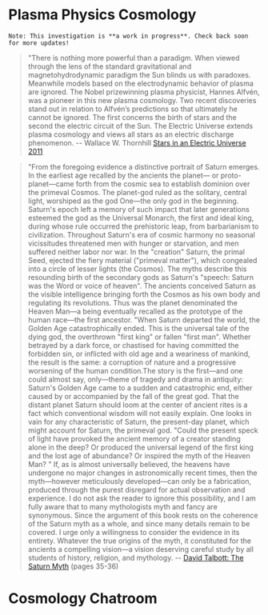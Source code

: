
# Plasma Physics Cosmology

```
Note: This investigation is **a work in progress**. Check back soon for more updates!
```


> "There is nothing more powerful than a paradigm. When viewed through the lens of the standard gravitational and
> magnetohydrodynamic paradigm the Sun blinds us with paradoxes. Meanwhile models based on
> the electrodynamic behavior of plasma are ignored. The Nobel prizewinning plasma physicist, Hannes Alfvén,
> was a pioneer in this new plasma cosmology. Two recent discoveries stand out in relation to Alfvén’s predictions so
> that
> ultimately he cannot be ignored. The first concerns the birth of stars and the second the electric
> circuit of the Sun. The Electric Universe extends plasma cosmology and views all stars as an electric discharge
> phenomenon.
> -- Wallace W. Thornhill
> [Stars in an Electric Universe 2011](https://www.thunderbolts.info/wp/2016/12/03/wal-thornhill-stars-in-an-electric-universe-%C2%94-npaeu-2011/)

> "From the foregoing evidence a distinctive portrait of Saturn emerges.
> In the earliest age recalled by the ancients the planet— or proto-planet—came forth from the cosmic sea to establish
> dominion over the primeval Cosmos.
> The planet-god ruled as the solitary, central light, worshiped as the god One—the only god in the beginning.
> Saturn's epoch left a memory of such impact that later generations esteemed the god as the Universal Monarch, the
> first
> and ideal king, during whose rule occurred the prehistoric leap, from barbarianism to civilization.
> Throughout Saturn's era of cosmic harmony no seasonal vicissitudes threatened men with hunger or starvation, and men
> suffered neither labor nor war.
> In the "creation" Saturn, the primal Seed, ejected the fiery material ("primeval matter"), which congealed into a
> circle
> of lesser lights (the Cosmos). The myths describe this resounding birth of the secondary gods as Saturn's "speech:
> Saturn was the Word or voice of heaven".
> The ancients conceived Saturn as the visible intelligence bringing forth the Cosmos as his own body and regulating its
> revolutions. Thus was the planet denominated the Heaven Man—a being eventually recalled as the prototype of the human
> race—the first ancestor.
> "When Saturn departed the world, the Golden Age catastrophically ended. This is the universal tale of the dying god,
> the
> overthrown "first king" or fallen "first man".
> Whether betrayed by a dark force, or chastised for having committed the forbidden sin, or inflicted with old age and a
> weariness of mankind, the result is the same: a corruption of nature and a progressive worsening of the human
> condition.The story is the first—and one could almost say, only—theme of tragedy and drama in antiquity: Saturn's Golden Age
> came
> to a sudden and catastrophic end, either caused by or accompanied by the fall of the great god.
> That the distant planet Saturn should loom at the center of ancient rites is a fact which conventional wisdom will not
> easily explain. One looks in vain for any characteristic of Saturn, the present-day planet, which might account for
> Saturn, the primeval god. "Could the present speck of light have provoked the ancient memory of a creator standing
> alone
> in the deep? Or produced the universal legend of the first king and the lost age of abundance? Or inspired the myth of
> the Heaven Man? "
> If, as is almost universally believed, the heavens have undergone no major changes in astronomically recent times,
> then
> the myth—however meticulously developed—can only be a fabrication, produced through the purest disregard for actual
> observation and experience. I do not ask the reader to ignore this possibility, and I am fully aware that to many
> mythologists myth and fancy are synonymous. Since the argument of this book rests on the coherence of the Saturn myth
> as
> a whole, and since many details remain to be covered. I urge only a willingness to consider the evidence in its
> entirety. Whatever the true origins of the myth, it constituted for the ancients a compelling vision—a vision
> deserving
> careful study by all students of history, religion, and mythology.
> -- [David Talbott: The Saturn Myth](https://www.amazon.com/Saturn-Myth-David-Talbott/dp/1979835489) (pages 35-36)


# Cosmology Chatroom

<ChatRoom channel="cosmology" title="Cosmology Chatroom"/>
